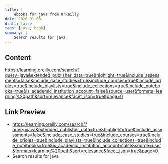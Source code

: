 ```yaml
---
title: |
    ebooks for java from O'Reilly
date: 2020-01-08
draft: false
tags: [java, book]
summary: |
    Search results for java
---
```


## Content

https://learning.oreilly.com/search/?query=java&extended_publisher_data=true&highlight=true&include_assessments=false&include_case_studies=true&include_courses=true&include_orioles=true&include_playlists=true&include_collections=true&include_notebooks=true&is_academic_institution_account=false&source=user&formats=learning%20path&sort=relevance&facet_json=true&page=0

## Link Preview

- https://learning.oreilly.com/search/?query=java&extended_publisher_data=true&highlight=true&include_assessments=false&include_case_studies=true&include_courses=true&include_orioles=true&include_playlists=true&include_collections=true&include_notebooks=true&is_academic_institution_account=false&source=user&formats=learning%20path&sort=relevance&facet_json=true&page=0
- Search results for java

